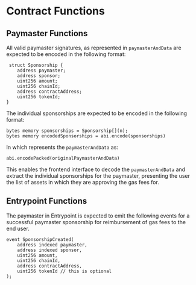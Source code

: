 # Contract Functions

## Paymaster Functions

All valid paymaster signatures, as represented in `paymasterAndData` are expected to be encoded in the following format:

```solidity
 struct Sponsorship {
    address paymaster;
    address sponsor;
    uint256 amount;
    uint256 chainId;
    address contractAddress;
    uint256 tokenId;
}
```

The individual sponsorships are expected to be encoded in the following format:

```solidity
bytes memory sponsorships = Sponsorship[](n);
bytes memory encodedSponsorships = abi.encode(sponsorships)
```

In which represents the `paymasterAndData` as:

```solidity
abi.encodePacked(originalPaymasterAndData)
```

This enables the frontend interface to decode the `paymasterAndData` and extract the individual sponsorships for the paymaster, presenting the user the list of assets in which they are approving the gas fees for.

## Entrypoint Functions

The paymaster in Entrypoint is expected to emit the following events for a successful paymaster sponsorship for reimbursement of gas fees to the end user.

```solidity
event SponsorshipCreated(
    address indexed paymaster,
    address indexed sponsor,
    uint256 amount,
    uint256 chainId,
    address contractAddress,
    uint256 tokenId // this is optional
);
```
